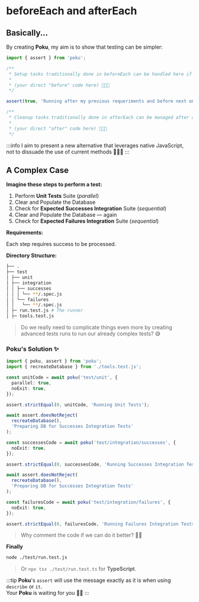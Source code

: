 # beforeEach and afterEach

## Basically...

By creating **Poku**, my aim is to show that testing can be simpler:

```ts
import { assert } from 'poku';

/**
 * Setup tasks traditionally done in beforeEach can be handled here if needed.
 *
 * (your direct "before" code here) 🧑🏻‍🔧
 */

assert(true, 'Running after my previous requeriments and before next ones 🚀');

/**
 * Cleanup tasks traditionally done in afterEach can be managed after assertions.
 *
 * (your direct "after" code here) 🧑🏻‍🔧
 */
```

:::info
I aim to present a new alternative that leverages native JavaScript, not to dissuade the use of current methods 🙋🏻‍♂️
:::

## A Complex Case

**Imagine these steps to perform a test:**

1. Perform **Unit Tests** Suite (_parallel_)
2. Clear and Populate the Database
3. Check for **Expected Successes Integration** Suite (_sequential_)
4. Clear and Populate the Database — again
5. Check for **Expected Failures Integration** Suite (_sequential_)

**Requirements:**

Each step requires success to be processed.

**Directory Structure:**

```bash
├── .
├── test
│ ├── unit
│ ├── integration
│ │ ├── successes
│ │ │ └── **/.spec.js
│ │ └── failures
│ │   └── **/.spec.js
│ ├─ run.test.js # The runner
│ ├─ tools.test.js
```

> Do we really need to complicate things even more by creating advanced tests runs to run our already complex tests? 😅

### Poku's Solution ✨

```ts
import { poku, assert } from 'poku';
import { recreateDatabase } from './tools.test.js';

const unitCode = await poku('test/unit', {
  parallel: true,
  noExit: true,
});

assert.strictEqual(0, unitCode, 'Running Unit Tests');

await assert.doesNotReject(
  recreateDatabase(),
  'Preparing DB for Successes Integration Tests'
);

const successesCode = await poku('test/integration/successes', {
  noExit: true,
});

assert.strictEqual(0, successesCode, 'Running Successes Integration Tests');

await assert.doesNotReject(
  recreateDatabase(),
  'Preparing DB for Successes Integration Tests'
);

const failuresCode = await poku('test/integration/failures', {
  noExit: true,
});

assert.strictEqual(0, failuresCode, 'Running Failures Integration Tests');
```

> Why comment the code if we can do it better? 🧙🏻

**Finally**

```bash
node ./test/run.test.js
```

> Or `npx tsx ./test/run.test.ts` for **TypeScript**.

:::tip
**Poku**'s `assert` will use the message exactly as it is when using `describe` or `it`. <br />
Your **Poku** is waiting for you 🐷✨
:::
